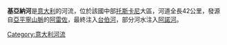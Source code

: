 '''基亞納河'''是[[意大利|意大利]]的河流，位於該國中部[[托斯卡尼|托斯卡尼]]大區，河道全長42公里，發源自[[亞平寧山脈|亞平寧山脈]]的[[阿雷佐|阿雷佐]]，最終注入[[台伯河|台伯河]]，部分河水注入[[阿諾河|阿諾河]]。

{{Italy-geo-stub}}
[[Category:意大利河流|Category:意大利河流]]